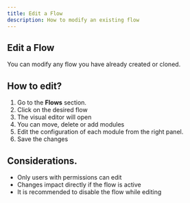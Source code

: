 ```yaml
---
title: Edit a Flow
description: How to modify an existing flow
---
```



## Edit a Flow

You can modify any flow you have already created or cloned.

## How to edit?

1. Go to the **Flows** section.
2. Click on the desired flow
3. The visual editor will open
4. You can move, delete or add modules
5. Edit the configuration of each module from the right panel.
6. Save the changes

## Considerations.
- Only users with permissions can edit
- Changes impact directly if the flow is active
- It is recommended to disable the flow while editing